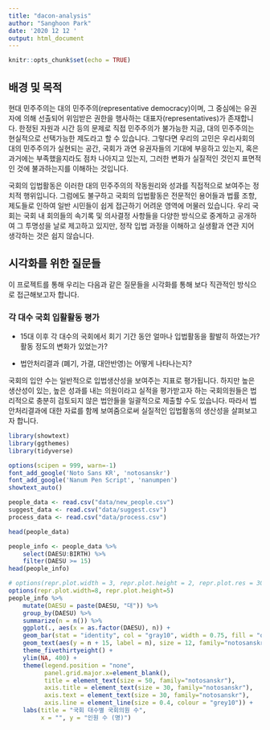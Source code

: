 ```yaml
---
title: "dacon-analysis"
author: "Sanghoon Park"
date: '2020 12 12 '
output: html_document
---
```


```r
knitr::opts_chunk$set(echo = TRUE)
```

## 배경 및 목적

현대 민주주의는 대의 민주주의(representative democracy)이며, 그 중심에는 유권자에 의해 선출되어 위임받은 권한을 행사하는 대표자(representatives)가 존재합니다. 한정된 자원과 시간 등의 문제로 직접 민주주의가 불가능한 지금, 대의 민주주의는 현실적으로 선택가능한 제도라고 할 수 있습니다. 그렇다면 우리의 고민은 우리사회의 대의 민주주의가 실현되는 공간, 국회가 과연 유권자들의 기대에 부응하고 있는지, 혹은 과거에는 부족했을지라도 점차 나아지고 있는지, 그러한 변화가 실질적인 것인지 표면적인 것에 불과하는지를 이해하는 것입니다.

국회의 입법활동은 이러한 대의 민주주의의 작동원리와 성과를 직접적으로 보여주는 정치적 행위입니다. 그럼에도 불구하고 국회의 입법활동은 전문적인 용어들과 법률 조항, 제도들로 인하여 일반 시민들이 쉽게 접근하기 어려운 영역에 머물러 있습니다. 우리 국회는 국회 내 회의들의 속기록 및 의사결정 사항들을 다양한 방식으로 중계하고 공개하여 그 투명성을 날로 제고하고 있지만, 정작 입법 과정을 이해하고 실생활과 연관 지어 생각하는 것은 쉽지 않습니다.

## 시각화를 위한 질문들

이 프로젝트를 통해 우리는 다음과 같은 질문들을 시각화를 통해 보다 직관적인 방식으로 접근해보고자 합니다.

### 각 대수 국회 입활활동 평가

+ 15대 이후 각 대수의 국회에서 회기 기간 동안 얼마나 입법활동을 활발히 하였는가? 활동 정도의 변화가 있었는가?

+ 법안처리결과 (폐기, 가결, 대안반영)는 어떻게 나타나는지?

국회의 입안 수는 일반적으로 입법생산성을 보여주는 지표로 평가됩니다. 하지만 높은 생산성이 있는, 높은 성과를 내는 의원이라고 실적을 평가받고자 하는 국회의원들은 법리적으로 충분히 검토되지 않은 법안들을 일괄적으로 제출할 수도 있습니다. 따라서 법안처리결과에 대한 자료를 함께 보여줌으로써 실질적인 입법활동의 생산성을 살펴보고자 합니다.


```r
library(showtext)
library(ggthemes)
library(tidyverse)
```

```r
options(scipen = 999, warn=-1)
font_add_google('Noto Sans KR', 'notosanskr')
font_add_google('Nanum Pen Script', 'nanumpen')
showtext_auto()
```

```r
people_data <- read.csv("data/new_people.csv")
suggest_data <- read.csv("data/suggest.csv")
process_data <- read.csv("data/process.csv")
```

```r
head(people_data)

people_info <- people_data %>%
    select(DAESU:BIRTH) %>%
    filter(DAESU >= 15)
head(people_info)

```

```r
# options(repr.plot.width = 3, repr.plot.height = 2, repr.plot.res = 300)
options(repr.plot.width=8, repr.plot.height=5)
people_info %>%
    mutate(DAESU = paste(DAESU, "대")) %>%
    group_by(DAESU) %>%
    summarize(n = n()) %>%
    ggplot(., aes(x = as.factor(DAESU), n)) +
    geom_bar(stat = "identity", col = "gray10", width = 0.75, fill = "orangered3") +
    geom_text(aes(y = n + 15, label = n), size = 12, family="notosanskr")+
    theme_fivethirtyeight() +
    ylim(NA, 400) + 
    theme(legend.position = "none",
          panel.grid.major.x=element_blank(),
          title = element_text(size = 50, family="notosanskr"),
          axis.title = element_text(size = 30, family="notosanskr"), 
          axis.text = element_text(size = 30, family="notosanskr"), 
          axis.line = element_line(size = 0.4, colour = "grey10")) +
    labs(title = "국회 대수별 국회의원 수",
         x = "", y = "인원 수 (명)")
```
